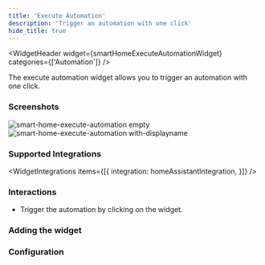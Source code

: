 ```yaml
---
title: 'Execute Automation'
description: 'Trigger an automation with one click'
hide_title: true
---
```




<WidgetHeader
  widget={smartHomeExecuteAutomationWidget}
  categories={['Automation']}
/>

The execute automation widget allows you to trigger an automation with one click.

### Screenshots


<div className="flex gap-1">
  <img src={empty} alt="smart-home-execute-automation empty" width={128 * 1.5} height={128 * 1.5} />
  <img src={withDisplayname} alt="smart-home-execute-automation with-displayname" width={128 * 1.5} height={128 * 1.5} />
</div>

### Supported Integrations

<WidgetIntegrations items={[{
  integration: homeAssistantIntegration,
}]} />

### Interactions

- Trigger the automation by clicking on the widget.

### Adding the widget

<AddingWidget />

### Configuration
<WidgetConfig configuration={smartHomeExecuteAutomationWidget.configuration} />
